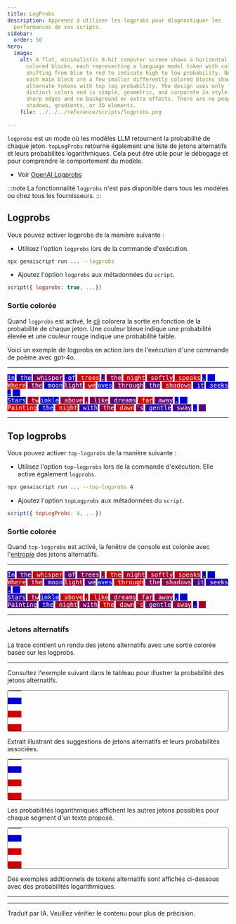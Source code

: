 ```yaml
---
title: LogProbs
description: Apprenez à utiliser les logprobs pour diagnostiquer les
  performances de vos scripts.
sidebar:
  order: 50
hero:
  image:
    alt: A flat, minimalistic 8-bit computer screen shows a horizontal row of
      colored blocks, each representing a language model token with colors
      shifting from blue to red to indicate high to low probability. Next to
      each main block are a few smaller differently colored blocks showing
      alternate tokens with top log probability. The design uses only five
      distinct colors and is simple, geometric, and corporate in style, with
      sharp edges and no background or extra effects. There are no people, text,
      shadows, gradients, or 3D elements.
    file: ../../../reference/scripts/logprobs.png

---
```


`logprobs` est un mode où les modèles LLM retournent la probabilité de chaque jeton. `topLogProbs` retourne également une liste de jetons alternatifs et leurs probabilités logarithmiques. Cela peut être utile pour le débogage et pour comprendre le comportement du modèle.

* Voir [OpenAI Logprobs](https://cookbook.openai.com/examples/using_logprobs)

:::note
La fonctionnalité `logprobs` n'est pas disponible dans tous les modèles ou chez tous les fournisseurs.
:::

## Logprobs

Vous pouvez activer logprobs de la manière suivante :

* Utilisez l'option `logprobs` lors de la commande d'exécution.

```sh
npx genaiscript run ... --logprobs
```

* Ajoutez l'option `logprobs` aux métadonnées du `script`.

```js "logprobs: true"
script({ logprobs: true, ...})
```

### Sortie colorée

Quand `logprobs` est activé, le [cli](../../../reference/reference/cli/) colorera la sortie en fonction de la probabilité de chaque jeton. Une couleur bleue indique une probabilité élevée et une couleur rouge indique une probabilité faible.

Voici un exemple de logprobs en action lors de l'exécution d'une commande de poème avec gpt-4o.

***

<span class="logprobs" title="97.7% (-0.02)" style="background: rgb(5, 0, 205); color: white; white-space: pre; font-family: monospace;">In</span>
<span class="logprobs" title="85.29% (-0.16)" style="background: rgb(31, 0, 179); color: white; white-space: pre; font-family: monospace;"> the</span>
<span class="logprobs" title="44.3% (-0.81)" style="background: rgb(117, 0, 93); color: white; white-space: pre; font-family: monospace;"> whisper</span>
<span class="logprobs" title="81.76% (-0.2)" style="background: rgb(38, 0, 172); color: white; white-space: pre; font-family: monospace;"> of</span>
<span class="logprobs" title="0.26% (-5.95)" style="background: rgb(209, 0, 1); color: white; white-space: pre; font-family: monospace;"> trees</span>
<span class="logprobs" title="59.33% (-0.52)" style="background: rgb(85, 0, 125); color: white; white-space: pre; font-family: monospace;">,</span>
<span class="logprobs" title="29.64% (-1.22)" style="background: rgb(148, 0, 62); color: white; white-space: pre; font-family: monospace;"> the</span>
<span class="logprobs" title="7.45% (-2.6)" style="background: rgb(194, 0, 16); color: white; white-space: pre; font-family: monospace;"> night</span>
<span class="logprobs" title="17.83% (-1.72)" style="background: rgb(173, 0, 37); color: white; white-space: pre; font-family: monospace;"> softly</span>
<span class="logprobs" title="5.07% (-2.98)" style="background: rgb(199, 0, 11); color: white; white-space: pre; font-family: monospace;"> speaks</span>
<span class="logprobs" title="99.99% (-0.0001)" style="background: rgb(0, 0, 210); color: white; white-space: pre; font-family: monospace;">,</span>
<span class="logprobs" title="99.85% (-0.002)" style="background: rgb(0, 0, 210); color: white; white-space: pre; font-family: monospace;">  <br /></span>
<span class="logprobs" title="2.93% (-3.53)" style="background: rgb(204, 0, 6); color: white; white-space: pre; font-family: monospace;">Where</span>
<span class="logprobs" title="37.93% (-0.97)" style="background: rgb(130, 0, 80); color: white; white-space: pre; font-family: monospace;"> the</span>
<span class="logprobs" title="92.55% (-0.08)" style="background: rgb(16, 0, 194); color: white; white-space: pre; font-family: monospace;"> moon</span>
<span class="logprobs" title="44.93% (-0.8)" style="background: rgb(116, 0, 94); color: white; white-space: pre; font-family: monospace;">light</span>
<span class="logprobs" title="2.67% (-3.62)" style="background: rgb(204, 0, 6); color: white; white-space: pre; font-family: monospace;"> we</span>
<span class="logprobs" title="99.93% (-0.001)" style="background: rgb(0, 0, 210); color: white; white-space: pre; font-family: monospace;">aves</span>
<span class="logprobs" title="41.06% (-0.89)" style="background: rgb(124, 0, 86); color: white; white-space: pre; font-family: monospace;"> through</span>
<span class="logprobs" title="66.47% (-0.41)" style="background: rgb(70, 0, 140); color: white; white-space: pre; font-family: monospace;"> the</span>
<span class="logprobs" title="9.79% (-2.32)" style="background: rgb(189, 0, 21); color: white; white-space: pre; font-family: monospace;"> shadows</span>
<span class="logprobs" title="89.55% (-0.11)" style="background: rgb(22, 0, 188); color: white; white-space: pre; font-family: monospace;"> it</span>
<span class="logprobs" title="94.19% (-0.06)" style="background: rgb(12, 0, 198); color: white; white-space: pre; font-family: monospace;"> seeks</span>
<span class="logprobs" title="98.88% (-0.01)" style="background: rgb(2, 0, 208); color: white; white-space: pre; font-family: monospace;">.</span>
<span class="logprobs" title="99.98% (-0.0002)" style="background: rgb(0, 0, 210); color: white; white-space: pre; font-family: monospace;">  <br /></span>
<span class="logprobs" title="94.53% (-0.06)" style="background: rgb(11, 0, 199); color: white; white-space: pre; font-family: monospace;">Stars</span>
<span class="logprobs" title="17.72% (-1.73)" style="background: rgb(173, 0, 37); color: white; white-space: pre; font-family: monospace;"> tw</span>
<span class="logprobs" title="99.84% (-0.002)" style="background: rgb(0, 0, 210); color: white; white-space: pre; font-family: monospace;">inkle</span>
<span class="logprobs" title="29.51% (-1.22)" style="background: rgb(148, 0, 62); color: white; white-space: pre; font-family: monospace;"> above</span>
<span class="logprobs" title="23.32% (-1.46)" style="background: rgb(161, 0, 49); color: white; white-space: pre; font-family: monospace;">,</span>
<span class="logprobs" title="38.94% (-0.94)" style="background: rgb(128, 0, 82); color: white; white-space: pre; font-family: monospace;"> like</span>
<span class="logprobs" title="60.77% (-0.5)" style="background: rgb(82, 0, 128); color: white; white-space: pre; font-family: monospace;"> dreams</span>
<span class="logprobs" title="0.65% (-5.04)" style="background: rgb(209, 0, 1); color: white; white-space: pre; font-family: monospace;"> far</span>
<span class="logprobs" title="54.58% (-0.61)" style="background: rgb(95, 0, 115); color: white; white-space: pre; font-family: monospace;"> away</span>
<span class="logprobs" title="99.98% (-0.0002)" style="background: rgb(0, 0, 210); color: white; white-space: pre; font-family: monospace;">,</span>
<span class="logprobs" title="99.97% (-0.0003)" style="background: rgb(0, 0, 210); color: white; white-space: pre; font-family: monospace;">  <br /></span>
<span class="logprobs" title="2.97% (-3.52)" style="background: rgb(204, 0, 6); color: white; white-space: pre; font-family: monospace;">Painting</span>
<span class="logprobs" title="92.42% (-0.08)" style="background: rgb(16, 0, 194); color: white; white-space: pre; font-family: monospace;"> the</span>
<span class="logprobs" title="12.22% (-2.1)" style="background: rgb(184, 0, 26); color: white; white-space: pre; font-family: monospace;"> night</span>
<span class="logprobs" title="79.99% (-0.22)" style="background: rgb(42, 0, 168); color: white; white-space: pre; font-family: monospace;"> with</span>
<span class="logprobs" title="30.31% (-1.19)" style="background: rgb(146, 0, 64); color: white; white-space: pre; font-family: monospace;"> the</span>
<span class="logprobs" title="9.13% (-2.39)" style="background: rgb(191, 0, 19); color: white; white-space: pre; font-family: monospace;"> dawn</span>
<span class="logprobs" title="43.62% (-0.83)" style="background: rgb(118, 0, 92); color: white; white-space: pre; font-family: monospace;">'s</span>
<span class="logprobs" title="75.24% (-0.28)" style="background: rgb(52, 0, 158); color: white; white-space: pre; font-family: monospace;"> gentle</span>
<span class="logprobs" title="65.6% (-0.42)" style="background: rgb(72, 0, 138); color: white; white-space: pre; font-family: monospace;"> sway</span>
<span class="logprobs" title="99.24% (-0.01)" style="background: rgb(2, 0, 208); color: white; white-space: pre; font-family: monospace;">.</span>
<span class="logprobs" title="58.2% (-0.54)" style="background: rgb(88, 0, 122); color: white; white-space: pre; font-family: monospace;">  </span>

***

## Top logprobs

Vous pouvez activer `top-logprobs` de la manière suivante :

* Utilisez l'option `top-logprobs` lors de la commande d'exécution. Elle active également `logprobs`.

```sh
npx genaiscript run ... --top-logprobs 4
```

* Ajoutez l'option `topLogprobs` aux métadonnées du `script`.

```js "logprobs: true"
script({ topLogProbs: 4, ...})
```

### Sortie colorée

Quand `top-logprobs` est activé, la fenêtre de console est colorée avec l'[entropie](https://people.math.harvard.edu/~ctm/home/text/others/shannon/entropy/entropy.pdf) des jetons alternatifs.

***

<span class="logprobs" title="0.1" style="background: rgb(21, 0, 189); color: white; white-space: pre; font-family: monospace;">In</span>
<span class="logprobs" title="0.4" style="background: rgb(83, 0, 127); color: white; white-space: pre; font-family: monospace;"> the</span>
<span class="logprobs" title="0.93" style="background: rgb(196, 0, 14); color: white; white-space: pre; font-family: monospace;"> whisper</span>
<span class="logprobs" title="0.43" style="background: rgb(91, 0, 119); color: white; white-space: pre; font-family: monospace;"> of</span>
<span class="logprobs" title="0.6" style="background: rgb(126, 0, 84); color: white; white-space: pre; font-family: monospace;"> trees</span>
<span class="logprobs" title="0.73" style="background: rgb(152, 0, 58); color: white; white-space: pre; font-family: monospace;">,</span>
<span class="logprobs" title="0.97" style="background: rgb(203, 0, 7); color: white; white-space: pre; font-family: monospace;"> the</span>
<span class="logprobs" title="0.8" style="background: rgb(167, 0, 43); color: white; white-space: pre; font-family: monospace;"> night</span>
<span class="logprobs" title="0.78" style="background: rgb(163, 0, 47); color: white; white-space: pre; font-family: monospace;"> softly</span>
<span class="logprobs" title="0.87" style="background: rgb(183, 0, 27); color: white; white-space: pre; font-family: monospace;"> speaks</span>
<span class="logprobs" title="0.001" style="background: rgb(0, 0, 210); color: white; white-space: pre; font-family: monospace;">,</span>
<span class="logprobs" title="0.01" style="background: rgb(2, 0, 208); color: white; white-space: pre; font-family: monospace;">  <br /></span>
<span class="logprobs" title="0.87" style="background: rgb(183, 0, 27); color: white; white-space: pre; font-family: monospace;">Where</span>
<span class="logprobs" title="0.86" style="background: rgb(180, 0, 30); color: white; white-space: pre; font-family: monospace;"> the</span>
<span class="logprobs" title="0.25" style="background: rgb(53, 0, 157); color: white; white-space: pre; font-family: monospace;"> moon</span>
<span class="logprobs" title="0.75" style="background: rgb(157, 0, 53); color: white; white-space: pre; font-family: monospace;">light</span>
<span class="logprobs" title="0.39" style="background: rgb(82, 0, 128); color: white; white-space: pre; font-family: monospace;"> we</span>
<span class="logprobs" title="0.01" style="background: rgb(1, 0, 209); color: white; white-space: pre; font-family: monospace;">aves</span>
<span class="logprobs" title="0.93" style="background: rgb(196, 0, 14); color: white; white-space: pre; font-family: monospace;"> through</span>
<span class="logprobs" title="0.57" style="background: rgb(119, 0, 91); color: white; white-space: pre; font-family: monospace;"> the</span>
<span class="logprobs" title="0.68" style="background: rgb(143, 0, 67); color: white; white-space: pre; font-family: monospace;"> shadows</span>
<span class="logprobs" title="0.32" style="background: rgb(68, 0, 142); color: white; white-space: pre; font-family: monospace;"> it</span>
<span class="logprobs" title="0.18" style="background: rgb(38, 0, 172); color: white; white-space: pre; font-family: monospace;"> seeks</span>
<span class="logprobs" title="0.06" style="background: rgb(12, 0, 198); color: white; white-space: pre; font-family: monospace;">.</span>
<span class="logprobs" title="0.002" style="background: rgb(0, 0, 210); color: white; white-space: pre; font-family: monospace;">  <br /></span>
<span class="logprobs" title="0.18" style="background: rgb(38, 0, 172); color: white; white-space: pre; font-family: monospace;">Stars</span>
<span class="logprobs" title="0.75" style="background: rgb(157, 0, 53); color: white; white-space: pre; font-family: monospace;"> tw</span>
<span class="logprobs" title="0.01" style="background: rgb(2, 0, 208); color: white; white-space: pre; font-family: monospace;">inkle</span>
<span class="logprobs" title="0.98" style="background: rgb(206, 0, 4); color: white; white-space: pre; font-family: monospace;"> above</span>
<span class="logprobs" title="0.78" style="background: rgb(163, 0, 47); color: white; white-space: pre; font-family: monospace;">,</span>
<span class="logprobs" title="0.94" style="background: rgb(197, 0, 13); color: white; white-space: pre; font-family: monospace;"> like</span>
<span class="logprobs" title="0.71" style="background: rgb(149, 0, 61); color: white; white-space: pre; font-family: monospace;"> dreams</span>
<span class="logprobs" title="0.77" style="background: rgb(161, 0, 49); color: white; white-space: pre; font-family: monospace;"> far</span>
<span class="logprobs" title="0.69" style="background: rgb(144, 0, 66); color: white; white-space: pre; font-family: monospace;"> away</span>
<span class="logprobs" title="0.002" style="background: rgb(0, 0, 210); color: white; white-space: pre; font-family: monospace;">,</span>
<span class="logprobs" title="0.003" style="background: rgb(1, 0, 209); color: white; white-space: pre; font-family: monospace;">  <br /></span>
<span class="logprobs" title="0.37" style="background: rgb(77, 0, 133); color: white; white-space: pre; font-family: monospace;">Painting</span>
<span class="logprobs" title="0.17" style="background: rgb(37, 0, 173); color: white; white-space: pre; font-family: monospace;"> the</span>
<span class="logprobs" title="0.75" style="background: rgb(158, 0, 52); color: white; white-space: pre; font-family: monospace;"> night</span>
<span class="logprobs" title="0.57" style="background: rgb(120, 0, 90); color: white; white-space: pre; font-family: monospace;"> with</span>
<span class="logprobs" title="0.99" style="background: rgb(208, 0, 2); color: white; white-space: pre; font-family: monospace;"> the</span>
<span class="logprobs" title="0.79" style="background: rgb(166, 0, 44); color: white; white-space: pre; font-family: monospace;"> dawn</span>
<span class="logprobs" title="0.81" style="background: rgb(170, 0, 40); color: white; white-space: pre; font-family: monospace;">'s</span>
<span class="logprobs" title="0.49" style="background: rgb(103, 0, 107); color: white; white-space: pre; font-family: monospace;"> gentle</span>
<span class="logprobs" title="0.73" style="background: rgb(154, 0, 56); color: white; white-space: pre; font-family: monospace;"> sway</span>
<span class="logprobs" title="0.04" style="background: rgb(9, 0, 201); color: white; white-space: pre; font-family: monospace;">.</span>
<span class="logprobs" title="0.78" style="background: rgb(163, 0, 47); color: white; white-space: pre; font-family: monospace;">  </span>

***

### Jetons alternatifs

La trace contient un rendu des jetons alternatifs avec une sortie colorée basée sur les logprobs.

***

Consultez l'exemple suivant dans le tableau pour illustrer la probabilité des jetons alternatifs.

<table class="toplogprobs" style="display: inline-block; padding: 0; margin: 0; border: solid 1px grey; border-radius: 0.2rem;">
  <tr>
    <td style="border: none; padding: 0;">
      <span class="logprobs" title="99.85% (-0.002)" style="background: rgb(0, 0, 210); color: white; white-space: pre; font-family: monospace;" />
    </td>
  </tr>

  <tr>
    <td style="border: none; padding: 0;">
      <span class="logprobs" title="0.15% (-6.5)" style="background: rgb(210, 0, 0); color: white; white-space: pre; font-family: monospace;" />
    </td>
  </tr>

  <tr>
    <td style="border: none; padding: 0;">
      <span class="logprobs" title="0.002% (-11)" style="background: rgb(210, 0, 0); color: white; white-space: pre; font-family: monospace;" />
    </td>
  </tr>
</table>

<br />

Extrait illustrant des suggestions de jetons alternatifs et leurs probabilités associées.

<table class="toplogprobs" style="display: inline-block; padding: 0; margin: 0; border: solid 1px grey; border-radius: 0.2rem;">
  <tr>
    <td style="border: none; padding: 0;">
      <span class="logprobs" title="99.98% (-0.0002)" style="background: rgb(0, 0, 210); color: white; white-space: pre; font-family: monospace;" />
    </td>
  </tr>

  <tr>
    <td style="border: none; padding: 0;">
      <span class="logprobs" title="0.02% (-8.63)" style="background: rgb(210, 0, 0); color: white; white-space: pre; font-family: monospace;" />
    </td>
  </tr>

  <tr>
    <td style="border: none; padding: 0;">
      <span class="logprobs" title="0.002% (-11)" style="background: rgb(210, 0, 0); color: white; white-space: pre; font-family: monospace;" />
    </td>
  </tr>
</table>

<br />

Les probabilités logarithmiques affichent les autres jetons possibles pour chaque segment d'un texte proposé.

<table class="toplogprobs" style="display: inline-block; padding: 0; margin: 0; border: solid 1px grey; border-radius: 0.2rem;">
  <tr>
    <td style="border: none; padding: 0;">
      <span class="logprobs" title="99.97% (-0.0003)" style="background: rgb(0, 0, 210); color: white; white-space: pre; font-family: monospace;" />
    </td>
  </tr>

  <tr>
    <td style="border: none; padding: 0;">
      <span class="logprobs" title="0.03% (-8.13)" style="background: rgb(210, 0, 0); color: white; white-space: pre; font-family: monospace;" />
    </td>
  </tr>

  <tr>
    <td style="border: none; padding: 0;">
      <span class="logprobs" title="0.001% (-11.13)" style="background: rgb(210, 0, 0); color: white; white-space: pre; font-family: monospace;" />
    </td>
  </tr>
</table>

<br />

Des exemples additionnels de tokens alternatifs sont affichés ci-dessous avec des probabilités logarithmiques.

***

<hr />

Traduit par IA. Veuillez vérifier le contenu pour plus de précision.
